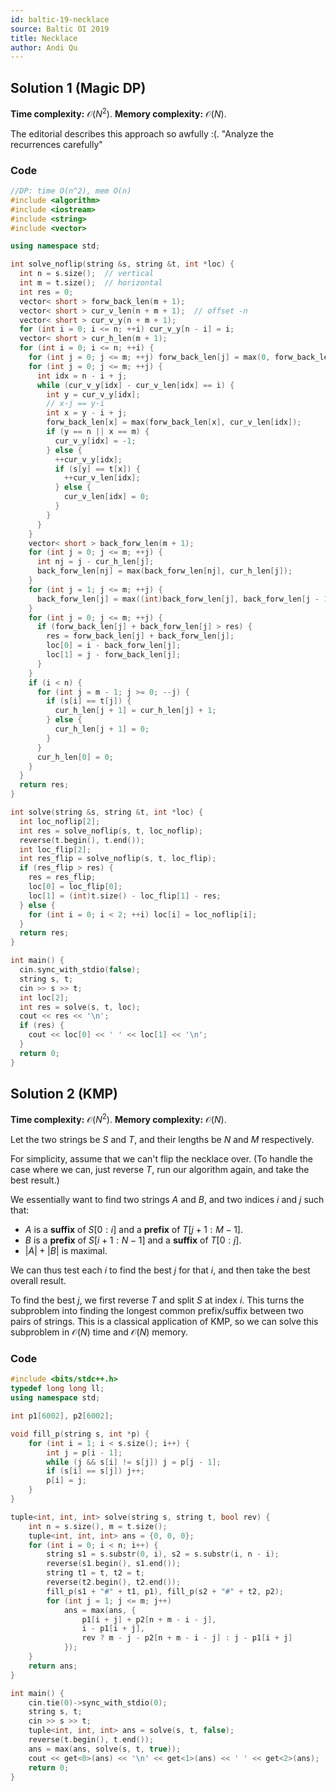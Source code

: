 ```yaml
---
id: baltic-19-necklace
source: Baltic OI 2019
title: Necklace
author: Andi Qu
---
```


## Solution 1 (Magic DP)

**Time complexity:** $\mathcal O(N^2)$. **Memory complexity:** $\mathcal O(N)$.

<IncompleteSection>
	The editorial describes this approach so awfully :(. "Analyze the recurrences
	carefully"
</IncompleteSection>

### Code

```cpp
//DP: time O(n^2), mem O(n)
#include <algorithm>
#include <iostream>
#include <string>
#include <vector>

using namespace std;

int solve_noflip(string &s, string &t, int *loc) {
  int n = s.size();  // vertical
  int m = t.size();  // horizontal
  int res = 0;
  vector< short > forw_back_len(m + 1);
  vector< short > cur_v_len(n + m + 1);  // offset -n
  vector< short > cur_v_y(n + m + 1);
  for (int i = 0; i <= n; ++i) cur_v_y[n - i] = i;
  vector< short > cur_h_len(m + 1);
  for (int i = 0; i <= n; ++i) {
    for (int j = 0; j <= m; ++j) forw_back_len[j] = max(0, forw_back_len[j] - 1);
    for (int j = 0; j <= m; ++j) {
      int idx = n - i + j;
      while (cur_v_y[idx] - cur_v_len[idx] == i) {
        int y = cur_v_y[idx];
        // x-j == y-i
        int x = y - i + j;
        forw_back_len[x] = max(forw_back_len[x], cur_v_len[idx]);
        if (y == n || x == m) {
          cur_v_y[idx] = -1;
        } else {
          ++cur_v_y[idx];
          if (s[y] == t[x]) {
            ++cur_v_len[idx];
          } else {
            cur_v_len[idx] = 0;
          }
        }
      }
    }
    vector< short > back_forw_len(m + 1);
    for (int j = 0; j <= m; ++j) {
      int nj = j - cur_h_len[j];
      back_forw_len[nj] = max(back_forw_len[nj], cur_h_len[j]);
    }
    for (int j = 1; j <= m; ++j) {
      back_forw_len[j] = max((int)back_forw_len[j], back_forw_len[j - 1] - 1);
    }
    for (int j = 0; j <= m; ++j) {
      if (forw_back_len[j] + back_forw_len[j] > res) {
        res = forw_back_len[j] + back_forw_len[j];
        loc[0] = i - back_forw_len[j];
        loc[1] = j - forw_back_len[j];
      }
    }
    if (i < n) {
      for (int j = m - 1; j >= 0; --j) {
        if (s[i] == t[j]) {
          cur_h_len[j + 1] = cur_h_len[j] + 1;
        } else {
          cur_h_len[j + 1] = 0;
        }
      }
      cur_h_len[0] = 0;
    }
  }
  return res;
}

int solve(string &s, string &t, int *loc) {
  int loc_noflip[2];
  int res = solve_noflip(s, t, loc_noflip);
  reverse(t.begin(), t.end());
  int loc_flip[2];
  int res_flip = solve_noflip(s, t, loc_flip);
  if (res_flip > res) {
    res = res_flip;
    loc[0] = loc_flip[0];
    loc[1] = (int)t.size() - loc_flip[1] - res;
  } else {
    for (int i = 0; i < 2; ++i) loc[i] = loc_noflip[i];
  }
  return res;
}

int main() {
  cin.sync_with_stdio(false);
  string s, t;
  cin >> s >> t;
  int loc[2];
  int res = solve(s, t, loc);
  cout << res << '\n';
  if (res) {
    cout << loc[0] << ' ' << loc[1] << '\n';
  }
  return 0;
}
```

## Solution 2 (KMP)

**Time complexity:** $\mathcal O(N^2)$. **Memory complexity:** $\mathcal O(N)$.

Let the two strings be $S$ and $T$, and their lengths be $N$ and $M$ respectively.

For simplicity, assume that we can't flip the necklace over. (To handle the case where we can, just reverse $T$, run our algorithm again, and take the best result.)

We essentially want to find two strings $A$ and $B$, and two indices $i$ and $j$ such that:

- $A$ is a **suffix** of $S[0 : i]$ and a **prefix** of $T[j + 1 : M - 1]$.
- $B$ is a **prefix** of $S[i + 1 : N - 1]$ and a **suffix** of $T[0 : j]$.
- $|A| + |B|$ is maximal.

We can thus test each $i$ to find the best $j$ for that $i$, and then take the best overall result.

To find the best $j$, we first reverse $T$ and split $S$ at index $i$. This turns the subproblem into finding the longest common prefix/suffix between two pairs of strings. This is a classical application of KMP, so we can solve this subproblem in $\mathcal O(N)$ time and $\mathcal O(N)$ memory.

### Code

```cpp
#include <bits/stdc++.h>
typedef long long ll;
using namespace std;

int p1[6002], p2[6002];

void fill_p(string s, int *p) {
    for (int i = 1; i < s.size(); i++) {
        int j = p[i - 1];
        while (j && s[i] != s[j]) j = p[j - 1];
        if (s[i] == s[j]) j++;
        p[i] = j;
    }
}

tuple<int, int, int> solve(string s, string t, bool rev) {
    int n = s.size(), m = t.size();
    tuple<int, int, int> ans = {0, 0, 0};
    for (int i = 0; i < n; i++) {
        string s1 = s.substr(0, i), s2 = s.substr(i, n - i);
        reverse(s1.begin(), s1.end());
        string t1 = t, t2 = t;
        reverse(t2.begin(), t2.end());
        fill_p(s1 + "#" + t1, p1), fill_p(s2 + "#" + t2, p2);
        for (int j = 1; j <= m; j++)
            ans = max(ans, {
                p1[i + j] + p2[n + m - i - j],
                i - p1[i + j],
                rev ? m - j - p2[n + m - i - j] : j - p1[i + j]
            });
    }
    return ans;
}

int main() {
    cin.tie(0)->sync_with_stdio(0);
    string s, t;
    cin >> s >> t;
    tuple<int, int, int> ans = solve(s, t, false);
    reverse(t.begin(), t.end());
    ans = max(ans, solve(s, t, true));
    cout << get<0>(ans) << '\n' << get<1>(ans) << ' ' << get<2>(ans);
    return 0;
}
```
